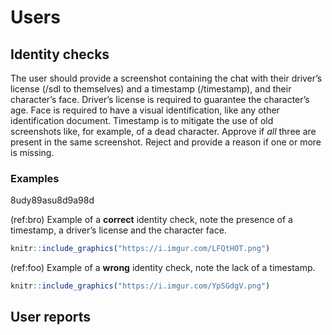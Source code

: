 # Users

## Identity checks

The user should provide a screenshot containing the chat with their driver's license (/sdl to themselves) and a timestamp (/timestamp), and their character's face.
Driver's license is required to guarantee the character's age.
Face is required to have a visual identification, like any other identification document.
Timestamp is to mitigate the use of old screenshots like, for example, of a dead character.
Approve if *all* three are present in the same screenshot.
Reject and provide a reason if one or more is missing.

### Examples
8udy89asu8d9a98d

(ref:bro) Example of a **correct** identity check, note the presence of a timestamp, a driver's license and the character face. 

```r

knitr::include_graphics("https://i.imgur.com/LFQtHOT.png")
```


(ref:foo) Example of a **wrong** identity check, note the lack of a timestamp. 

```r

knitr::include_graphics("https://i.imgur.com/YpSGdgV.png")
```

## User reports
